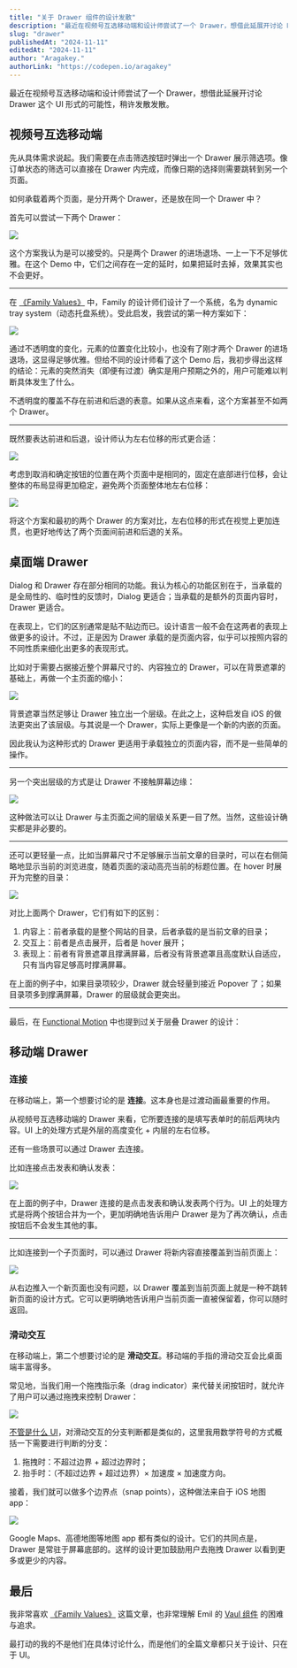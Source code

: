 ```yaml
---
title: "关于 Drawer 组件的设计发散"
description: "最近在视频号互选移动端和设计师尝试了一个 Drawer，想借此延展开讨论 Drawer 这个 UI 形式的可能性，稍许发散发散。"
slug: "drawer"
publishedAt: "2024-11-11"
editedAt: "2024-11-11"
author: "Aragakey."
authorLink: "https://codepen.io/aragakey"
---
```



最近在视频号互选移动端和设计师尝试了一个 Drawer，想借此延展开讨论 Drawer 这个 UI 形式的可能性，稍许发散发散。

## 视频号互选移动端

先从具体需求说起。我们需要在点击筛选按钮时弹出一个 Drawer 展示筛选项。像订单状态的筛选可以直接在 Drawer 内完成，而像日期的选择则需要跳转到另一个页面。

如何承载着两个页面，是分开两个 Drawer，还是放在同一个 Drawer 中？

首先可以尝试一下两个 Drawer：

<img
  className="block max-w-[320px] mx-auto my-8 w-full overflow-hidden rounded-xl"
  src="https://wxa.wxs.qq.com/wxad-design/yijie/drawer-two.gif"
/>

这个方案我认为是可以接受的。只是两个 Drawer 的进场退场、一上一下不足够优雅。在这个 Demo 中，它们之间存在一定的延时，如果把延时去掉，效果其实也不会更好。

---

在 [《Family Values》](https://benji.org/family-values) 中，Family 的设计师们设计了一个系统，名为 dynamic tray system（动态托盘系统）。受此启发，我尝试的第一种方案如下：

<img
  className="block max-w-[320px] mx-auto my-8 w-full overflow-hidden rounded-xl"
  src="https://wxa.wxs.qq.com/wxad-design/yijie/drawer-opacity.gif"
/>

通过不透明度的变化，元素的位置变化比较小，也没有了刚才两个 Drawer 的进场退场，这显得足够优雅。但给不同的设计师看了这个 Demo 后，我初步得出这样的结论：元素的突然消失（即便有过渡）确实是用户预期之外的，用户可能难以判断具体发生了什么。

不透明度的覆盖不存在前进和后退的表意。如果从这点来看，这个方案甚至不如两个 Drawer。

---

既然要表达前进和后退，设计师认为左右位移的形式更合适：

<img
  className="block max-w-[320px] mx-auto my-8 w-full overflow-hidden rounded-xl"
  src="https://wxa.wxs.qq.com/wxad-design/yijie/drawer-fb.gif"
/>

考虑到取消和确定按钮的位置在两个页面中是相同的，固定在底部进行位移，会让整体的布局显得更加稳定，避免两个页面整体地左右位移：

<img
  className="block max-w-[320px] mx-auto my-8 w-full overflow-hidden rounded-xl"
  src="https://wxa.wxs.qq.com/wxad-design/yijie/drawer-fb-1.gif"
/>

将这个方案和最初的两个 Drawer 的方案对比，左右位移的形式在视觉上更加连贯，也更好地传达了两个页面间前进和后退的关系。

## 桌面端 Drawer

Dialog 和 Drawer 存在部分相同的功能。我认为核心的功能区别在于，当承载的是全局性的、临时性的反馈时，Dialog 更适合；当承载的是额外的页面内容时，Drawer 更适合。

在表现上，它们的区别通常是贴不贴边而已。设计语言一般不会在这两者的表现上做更多的设计。不过，正是因为 Drawer 承载的是页面内容，似乎可以按照内容的不同性质来细化出更多的表现形式。

比如对于需要占据接近整个屏幕尺寸的、内容独立的 Drawer，可以在背景遮罩的基础上，再做一个主页面的缩小：

<img
  className="block mx-auto my-8 w-full overflow-hidden rounded-xl"
  src="https://wxa.wxs.qq.com/wxad-design/yijie/drawer-desktop.gif"
/>

背景遮罩当然足够让 Drawer 独立出一个层级。在此之上，这种启发自 iOS 的做法更突出了该层级。与其说是一个 Drawer，实际上更像是一个新的内嵌的页面。

因此我认为这种形式的 Drawer 更适用于承载独立的页面内容，而不是一些简单的操作。

---

另一个突出层级的方式是让 Drawer 不接触屏幕边缘：

<img
  className="block mx-auto my-8 w-full overflow-hidden rounded-xl"
  src="https://wxa.wxs.qq.com/wxad-design/yijie/drawer-desktop-light-1.gif"
/>

这种做法可以让 Drawer 与主页面之间的层级关系更一目了然。当然，这些设计确实都是非必要的。

---

还可以更轻量一点，比如当屏幕尺寸不足够展示当前文章的目录时，可以在右侧简略地显示当前的浏览进度，随着页面的滚动高亮当前的标题位置。在 hover 时展开为完整的目录：

<img
  className="block mx-auto my-8 w-full overflow-hidden rounded-xl"
  src="https://wxa.wxs.qq.com/wxad-design/yijie/drawer-popover.gif"
/>

对比上面两个 Drawer，它们有如下的区别：

1. 内容上：前者承载的是整个网站的目录，后者承载的是当前文章的目录；
2. 交互上：前者是点击展开，后者是 hover 展开；
3. 表现上：前者有背景遮罩且撑满屏幕，后者没有背景遮罩且高度默认自适应，只有当内容足够高时撑满屏幕。

在上面的例子中，如果目录项较少，Drawer 就会轻量到接近 Popover 了；如果目录项多到撑满屏幕，Drawer 的层级就会更突出。

---

最后，在 [Functional Motion](https://wxad.design/abc/functional-motion) 中也提到过关于层叠 Drawer 的设计：

<Drawer />

## 移动端 Drawer

### 连接

在移动端上，第一个想要讨论的是 **连接**。这本身也是过渡动画最重要的作用。

从视频号互选移动端的 Drawer 来看，它所要连接的是填写表单时的前后两块内容。UI 上的处理方式是外层的高度变化 + 内层的左右位移。

还有一些场景可以通过 Drawer 去连接。

比如连接点击发表和确认发表：

<img
  className="block max-w-[320px] mx-auto my-8 w-full overflow-hidden rounded-xl"
  src="https://wxa.wxs.qq.com/wxad-design/renqiang/drawer-btn.gif"
/>

在上面的例子中，Drawer 连接的是点击发表和确认发表两个行为。UI 上的处理方式是将两个按钮合并为一个，更加明确地告诉用户 Drawer 是为了再次确认，点击按钮后不会发生其他的事。

---

比如连接到一个子页面时，可以通过 Drawer 将新内容直接覆盖到当前页面上：

<img
  className="block max-w-[320px] mx-auto my-8 w-full overflow-hidden rounded-xl"
  src="https://wxa.wxs.qq.com/wxad-design/yijie/drawer-page.gif"
/>

从右边推入一个新页面也没有问题，以 Drawer 覆盖到当前页面上就是一种不跳转新页面的设计方式。它可以更明确地告诉用户当前页面一直被保留着，你可以随时返回。

### 滑动交互

在移动端上，第二个想要讨论的是 **滑动交互**。移动端的手指的滑动交互会比桌面端丰富得多。

常见地，当我们用一个拖拽指示条（drag indicator）来代替关闭按钮时，就允许了用户可以通过拖拽来控制 Drawer：

<img
  className="block max-w-[320px] mx-auto my-8 w-full overflow-hidden rounded-xl"
  src="https://wxa.wxs.qq.com/wxad-design/yijie/drawer-handle-base.gif"
/>

[不管是什么 UI](https://wxad.design/abc/carousel)，对滑动交互的分支判断都是类似的，这里我用数学符号的方式概括一下需要进行判断的分支：

1. 拖拽时：不超过边界 + 超过边界时；
2. 抬手时：（不超过边界 + 超过边界）× 加速度 × 加速度方向。

接着，我们就可以做多个边界点（snap points），这种做法来自于 iOS 地图 app：

<img
  className="block max-w-[320px] mx-auto my-8 w-full overflow-hidden rounded-xl"
  src="https://wxa.wxs.qq.com/wxad-design/yijie/ScreenRecording_11-11-202416.gif"
/>

Google Maps、高德地图等地图 app 都有类似的设计。它们的共同点是，Drawer 是常驻于屏幕底部的。这样的设计更加鼓励用户去拖拽 Drawer 以看到更多或更少的内容。

## 最后

我非常喜欢 [《Family Values》](https://benji.org/family-values) 这篇文章，也非常理解 Emil 的 [Vaul 组件](https://vaul.emilkowal.ski/) 的困难与追求。

最打动的我的不是他们在具体讨论什么，而是他们的全篇文章都只关于设计、只在于 UI。
